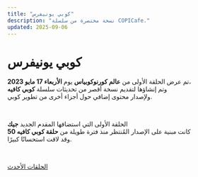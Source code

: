 ```yaml
---
title: "كوبي يونيفرس"
description: "نسخة مختصرة من سلسلة COPICafe."
updated: 2025-09-06
---
```


# كوبي يونيفرس  

تم عرض الحلقة الأولى من **عالم كورنوكوبياس** يوم **الأربعاء 17 مايو 2023**،  
وتم إنشاؤها لتقديم نسخة أقصر من تحديثات سلسلة **كوبي كافيه**  
ولإصدار محتوى إضافي حول أجزاء أخرى من تطوير كوبي.  

</br>

الحلقة الأولى التي استضافها المقدم الجديد **جيك**  
كانت مبنية على الإصدار المُنتظر منذ فترة طويلة من **حلقة كوبي كافيه 50**  
وقد لاقت استحسانًا كبيرًا.  

</br>

[الحلقات الأحدث](/community/copicafe/cornucopias-universe/latest-recap)
